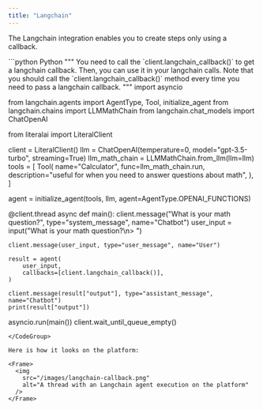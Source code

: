 ```yaml
---
title: "Langchain"
---
```


The Langchain integration enables you to create steps only using a callback.

<CodeGroup>
```python Python
"""
You need to call the `client.langchain_callback()` to get a langchain callback. 
Then, you can use it in your langchain calls.
Note that you should call the `client.langchain_callback()` method every time you need to pass a langchain callback.
"""
import asyncio

from langchain.agents import AgentType, Tool, initialize_agent
from langchain.chains import LLMMathChain
from langchain.chat_models import ChatOpenAI

from literalai import LiteralClient

client = LiteralClient()
llm = ChatOpenAI(temperature=0, model="gpt-3.5-turbo", streaming=True)
llm_math_chain = LLMMathChain.from_llm(llm=llm)
tools = [
    Tool(
        name="Calculator",
        func=llm_math_chain.run,
        description="useful for when you need to answer questions about math",
    ),
]

agent = initialize_agent(tools, llm, agent=AgentType.OPENAI_FUNCTIONS)


@client.thread
async def main():
    client.message("What is your math question?", type="system_message", name="Chatbot")
    user_input = input("What is your math question?\n> ")

    client.message(user_input, type="user_message", name="User")

    result = agent(
        user_input,
        callbacks=[client.langchain_callback()],
    )

    client.message(result["output"], type="assistant_message", name="Chatbot")
    print(result["output"])


asyncio.run(main())
client.wait_until_queue_empty()
```
</CodeGroup>

Here is how it looks on the platform:

<Frame>
  <img
    src="/images/langchain-callback.png"
    alt="A thread with an Langchain agent execution on the platform"
  />
</Frame>
